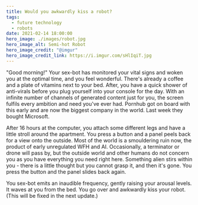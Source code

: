 ```yaml
---
title: Would you awkwardly kiss a robot?
tags:
  - future technology
  - robots
date: 2021-02-14 18:00:00
hero_image: ./images/robot.jpg
hero_image_alt: Semi-hot Robot
hero_image_credit: "@imgur"
hero_image_credit_link: https://i.imgur.com/sHlIqiT.jpg
---
```


"Good morning!" Your sex-bot has monitored your vital signs and woken you at the optimal time, and you feel wonderful. There's already a coffee and a plate of vitamins next to your bed. After, you have a quick shower of anti-virals before you plug yourself into your console for the day. With an infinite number of channels of generated content just for you, the screen fulfils every ambition and need you've ever had. Pornhub got on board with this early and are now the biggest company in the world. Last week they bought Microsoft.

After 16 hours at the computer, you attach some different legs and have a little stroll around the apartment. You press a button and a panel peels back for a view onto the outside. Most of the world is a smouldering ruin now, the product of early unregulated WFH and AI. Occasionally, a terminator or drone will pass by, but the outside world and other humans do not concern you as you have everything you need right here. Something alien stirs within you - there is a little thought but you cannot grasp it, and then it's gone. You press the button and the panel slides back again.

You sex-bot emits an inaudible frequency, gently raising your arousal levels. It waves at you from the bed. You go over and awkwardly kiss your robot. (This will be fixed in the next update.)
